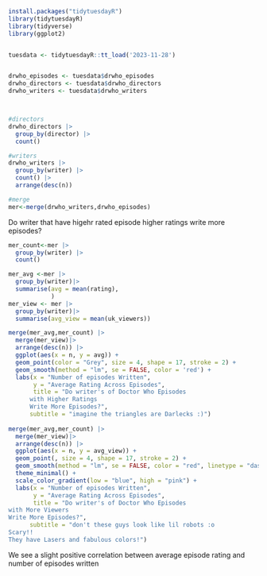 ```r
 
install.packages("tidytuesdayR")
library(tidytuesdayR)
library(tidyverse)
library(ggplot2)


tuesdata <- tidytuesdayR::tt_load('2023-11-28')


drwho_episodes <- tuesdata$drwho_episodes
drwho_directors <- tuesdata$drwho_directors
drwho_writers <- tuesdata$drwho_writers




```

```r
#directors 
drwho_directors |>
  group_by(director) |>
  count()

#writers 
drwho_writers |>
  group_by(writer) |>
  count() |>
  arrange(desc(n))

#merge
mer<-merge(drwho_writers,drwho_episodes)
```

Do writer that have higehr rated episode higher ratings write more episodes?

```r
mer_count<-mer |>
  group_by(writer) |>
  count()

mer_avg <-mer |>
  group_by(writer)|>
  summarise(avg = mean(rating),
            ) 
mer_view <- mer |>
  group_by(writer)|>
  summarise(avg_view = mean(uk_viewers))

merge(mer_avg,mer_count) |>
  merge(mer_view)|>
  arrange(desc(n)) |>
  ggplot(aes(x = n, y = avg)) +
  geom_point(color = "Grey", size = 4, shape = 17, stroke = 2) +
  geom_smooth(method = "lm", se = FALSE, color = 'red') +
  labs(x = "Number of episodes Written",
       y = "Average Rating Across Episodes",
       title = "Do writer's of Doctor Who Episodes
      with Higher Ratings 
      Write More Episodes?",
      subtitle = "imagine the triangles are Darlecks :)")
  
merge(mer_avg,mer_count) |>
  merge(mer_view)|>
  arrange(desc(n)) |>
  ggplot(aes(x = n, y = avg_view)) +
  geom_point(, size = 4, shape = 17, stroke = 2) +
  geom_smooth(method = "lm", se = FALSE, color = "red", linetype = "dashed") +
  theme_minimal() +
  scale_color_gradient(low = "blue", high = "pink") +
  labs(x = "Number of episodes Written",
       y = "Average Rating Across Episodes",
       title = "Do writer's of Doctor Who Episodes
with More Viewers 
Write More Episodes?",
      subtitle = "don't these guys look like lil robots :o 
Scary!!
They have Lasers and fabulous colors!") 
```
We see a slight positive correlation between average episode rating and number of episodes written